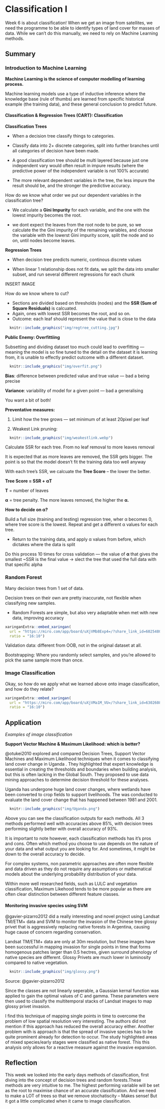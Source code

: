 # Classification I

Week 6 is about classification! When we get an image from satellites, we need the programme to be able to identify types of land cover for masses of data. While we can't do this manually, we need to rely on Machine Learning methods.

## Summary

### Introduction to Machine Learning

**Machine Learning is the science of computer modelling of learning process.**

Machine learning models use a type of inductive inference where the knowledge base (rule of thumbs) are learned from specific historical example (the training data), and these general conclusion to predict future.

#### Classification & Regression Trees (CART): Classification

**Classification Trees**

-   When a decision tree classify things to categories.

-   Classify data into 2+ discrete categories, split into further branches until all categories of decision have been made.

-   A good classification tree should be multi layered because just one independent vary would often result in impure results (where the predictive power of the independent variable is not 100% accurate)

-   The more relevant dependent variables in the tree, the less impure the result should be, and the stronger the predictive accuracy.

How do we know what order we put our dependent variables in the classification tree?

-   We calculate a **Gini Impurity** for each variable, and the one with the lowest impurity becomes the root.

-   we dont expect the leaves from the root node to be pure, so we calculate the the Gini impurity of the remaining variables, and choose the variable with the lowerst Gini impurity score, split the node and so on, until nodes become leaves.

**Regression Trees**

-   When decision tree predicts numeric, continous discrete values

-   When linear 1 relationship does not fit data, we split the data into smaller subset, and run several different regressions for each chunk

INSERT IMAGE

How do we know where to cut?

-   Sections are divided based on thresholds (nodes) and the **SSR (Sum of Square Residuals)** is calcuated.
-   Again, ones with lowest SSR becomes the root, and so on.
-   Outcome: each leaf should represent the value that is close to the data

```r
  knitr::include_graphics("img/regtree_cutting.jpg")
```

**Public Enemy: Overfittiing**

Subsetting and dividing dataset too much could lead to overfitting --- meaning the model is so fine tuned to the detail on the dataset it is learning from, it is unable to effectly predict outcome with a different dataset.

```r
  knitr::include_graphics("img/overfit.png")
```

**Bias**: difference between predicted value and true value --- bad a being precise

**Variance**: variability of model for a given point --- bad a generalising

You want a bit of both!

**Preventative measures:**

1.  Limit how the tree grows --- set minimum of at least 20pixel per leaf

2.  Weakest Link pruning:

```r
  knitr::include_graphics("img/weakestlink.webp")
```

Calculate SSR for each tree. From no leaf removal to more leaves removal

It is expected that as more leaves are removed, the SSR gets bigger. The point is so that the model doesn't fit the training data too well anyway

With each tree's SSR, we calcuate the **Tree Score** -- the lower the better.

**Tree Score = SSR + αT**

**T** = number of leaves

**α** = tree penalty. The more leaves removed, the higher the **α.**

**How to decide on α?**

Build a full size (training and testing) regression tree, wher α becomes 0, where tree score is the lowest. Repeat and get a different α values for each tree.

-   Return to the training data, and apply α values from before, which dictakes where the data is split

Do this process 10 times for cross validation --- the value of **α** that gives the smallest \~SSR is the final value → slect the tree that used the full data with that specific alpha

### Random Forest

Many decision trees from 1 set of data.

Decision trees on their own are pretty inaccurate, not flexible when classifying new samples.

-   Random Forests are simple, but also very adaptable when met with new data, improving accuracy

```r
xaringanExtra::embed_xaringan(
  url = "https://miro.com/app/board/uXjVMb8Exp4=/?share_link_id=602548066271",
  ratio = "16:10")
```

Validation data: different from OOB, not in the original dataset at all.

Bootstrapping: Where you randomly select samples, and you're allowed to pick the same sample more than once.

### Image Classification

Okay, so how do we apply what we learned above onto image classification, and how do they relate?

```r
xaringanExtra::embed_xaringan(
  url = "https://miro.com/app/board/uXjVMa1M_VU=/?share_link_id=630260854983",
  ratio = "16:10")
```

## Application

*Examples of image classification*

**Support Vector Machine & Maximum Likelihood: which is better?**

@otukei2010 explored and compared Decision Trees, Support Vector Machines and Maximum Likelihood techniques when it comes to classifying land cover change in Uganda . They highlighted that expert knowledge is essential in creating the thresholds and boundaries when building analysis, but this is often lacking in the Global South. They proposed to use data mining approaches to determine decision threshold for these analyses.

Uganda has undergone huge land cover changes, where wetlands have been converted to crop fields to support livelihoods. The was conducted to evaluate the land cover change that has happened between 1981 and 2001.

```r
  knitr::include_graphics("img/Uganda.png")
```

Above you can see the classification outputs for each methods. All 3 methods performed well with accuracies above 85%, with decision trees performing slightly better with overall accuracy of 93%.

It is important to note however, each classification methods has it's pros and cons. Often which method you choose to use depends on the nature of your data and what output you are looking for. And sometimes, it might be down to the overall accuracy to decide.

For complex systems, non parametric approaches are often more flexible and data driven as they do not require any assumptions or mathematical models about the underlying probability distribution of your data.

Within more well researched fields, such as LULC and vegetation classification, Maximum Likehood tends to be more popular as there are often clear distinction between different feature classes.

#### Monitoring invasive species using SVM

@gavier-pizarro2012 did a really interesting and novel project using Landsat TM/ETM+ data and SVM to monitor the invasion of the Chinese tree glossy privet that is aggressively replacing native forests in Argentina, causing huge cause of concern regarding conservation.

Landsat TM/ETM+ data are only at 30m resolution, but these images have been successful in mapping invasion for single points in time that forms homogenous patches larger than 0.5 hectres, given surround phenology of native species are different. Glossy Privets are much lower in luminosity compared to native vegetation.

```r
  knitr::include_graphics("img/glossy.png")
```

Source: @gavier-pizarro2012

Since the classes are not linearly seperable, a Gaussian kernal function was applied to gain the optimal values of C and gamma. These parameters were then used to classify the multitemporal stacks of Landsat images to map glossy privet invasion.

I find this technique of mapping single points in time to overcome the problem of low spatial resolution very interesting. The authors did not mention if this approach has reduced the overall accuracy either. Another problem with is approach is that the spread of invasive species has to be quite prominent already for detection to occur. The study highlighted areas of mixed species/early stages were classified as native forest. This this analysis only allows for a reactive measure against the invasive expansion.

## Reflection

This week we looked into the early days methods of classification, first diving into the concept of decision trees and random forests.These methods are very intuitive to me. The highest performing variable will be set as the root to maximise chance of an accurate classification. And we need to make a LOT of trees so that we remove stochatiscity -- Makes sense! But it got a little complicated when it came to image classification.
